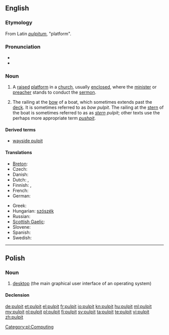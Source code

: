 ==English==

===Etymology===
From Latin ''[[pulpitum]]'', "platform".

===Pronunciation===
* {{IPA|/ˈpʊlpɪt/|/ˈpʌlpɪt/}}
* {{audio|En-us-pulpit.ogg|Audio (US)}}

===Noun===
{{en-noun}}

# A [[raised]] [[platform]] in a [[church]], usually [[enclosed]], where the [[minister]] or [[preacher]] stands to conduct the [[sermon]].
# {{obsolete|nautical}} The railing at the [[bow]] of a boat, which sometimes extends past the [[deck]].  It is sometimes referred to as ''bow'' ''pulpit''.  The railing at the [[stern]] of the boat is sometimes referred to as as ''[[stern]]'' ''pulpit''; other texts use the perhaps more appropriate term ''[[pushpit]]''.

====Derived terms====
* [[wayside pulpit]]

====Translations====
{{trans-top|raised platform in church}}
* [[Breton]]: {{t|br|kador-brezeg|f}}
* Czech: {{t-|cs|kazatelna|f}}
* Danish: {{t|da|prædikestol|c}}
* Dutch: {{t+|nl|kansel|m}}, {{t+|nl|preekstoel|m}}
* Finnish: {{t-|fi|saarnastuoli}}, {{t|fi|saarnatuoli}}
* French: {{t+|fr|chaire|f}}
* German: {{t+|de|Kanzel|f}}
{{trans-mid}}
* Greek: {{t+|el|άμβωνας|m|tr=ámvonas}}
* Hungarian: [[szószék]]
* Russian: {{t+|ru|кафедра|f|tr=káf'edra}}
* [[Scottish Gaelic]]: {{t-|gd|cùbaid|f|xs=Scottish Gaelic}}
* Slovene: {{t+|sl|prižnica|f}}
* Spanish: {{t+|es|púlpito|m}}
* Swedish: {{t+|sv|predikstol|f}}
{{trans-bottom}}

{{trans-top|''(obsolete, nautical)'' the railing at the bow of a boat}}
{{trans-mid}}
{{trans-bottom}}

----

==Polish==
{{wikipedia|lang=pl}}

===Noun===
{{infl|pl|noun|g=m}}

# [[desktop]] (the main graphical user interface of an operating system)

====Declension====
{{pl-decl-noun
|pulpit|pulpity
|pulpitu|pulpitów
|pulpitowi|pulpitom
|pulpit|pulpity
|pulpitem|pulpitami
|pulpicie|pulpitach
|pulpicie|pulpity
}}

[[Category:pl:Computing]]

[[de:pulpit]]
[[et:pulpit]]
[[el:pulpit]]
[[fr:pulpit]]
[[io:pulpit]]
[[kn:pulpit]]
[[hu:pulpit]]
[[ml:pulpit]]
[[my:pulpit]]
[[nl:pulpit]]
[[pl:pulpit]]
[[fi:pulpit]]
[[sv:pulpit]]
[[ta:pulpit]]
[[te:pulpit]]
[[vi:pulpit]]
[[zh:pulpit]]